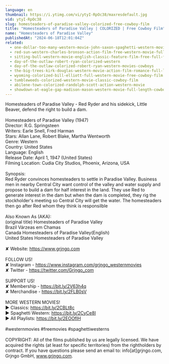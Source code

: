 ```yaml
---
language: en
thumbnail: https://i.ytimg.com/vi/ytyI-RpOc38/maxresdefault.jpg
vid: ytyI-RpOc38
slug: homesteaders-of-paradise-valley-colorized-free-cowboy-film
title: "Homesteaders of Paradise Valley | COLORIZED | Free Cowboy Film"
name: "Homesteaders of Paradise Valley"
publishedAt: "2024-06-18T12:01:04Z"
related:
  - one-dollar-too-many-western-movie-john-saxon-spaghetti-western-movie-cowboy-film-english
  - red-sun-western-charles-bronson-action-film-free-western-movie-full-length-english-hd
  - sitting-bull-western-movie-english-classic-feature-film-free-full-flick-free-western-movies
  - day-of-the-outlaw-robert-ryan-colorized-western
  - day-of-the-outlaw-colorized-robert-ryan-western-movies-cowboys
  - the-big-trees-kirk-douglas-western-movie-action-film-romance-full-length-movie
  - wyoming-colorized-bill-elliott-full-western-movie-free-cowboy-film
  - tumbleweeds-colorized-western-movie-classic-cowboy-film
  - abilene-town-colorized-randolph-scott-action-western-movie
  - showdown-at-eagle-gap-madison-mason-western-movie-full-length-cowboys
---
```


Homesteaders of Paradise Valley - Red Ryder and his sidekick, Little Beaver, defend the right to build a dam.<br />
<br />
Homesteaders of Paradise Valley (1947)<br />
Director: R.G. Springsteen<br />
Writers: Earle Snell, Fred Harman<br />
Stars: Allan Lane, Robert Blake, Martha Wentworth<br />
Genre: Western<br />
Country: United States<br />
Language: English<br />
Release Date: April 1, 1947 (United States)<br />
Filming Location: Cudia City Studios, Phoenix, Arizona, USA<br />
<br />
Synopsis:<br />
Red Ryder convinces homesteaders to settle in Paradise Valley. Business men in nearby Central City want control of the valley and water supply and propose to build a dam for half interest in the land. They use Red to generate interest in the dam but when the dam is completed, they rig the stockholder's meeting so Central City will get the water. The homesteaders then go after Red whom they think is responsilble<br />
<br />
Also Known As (AKA):<br />
(original title) Homesteaders of Paradise Valley<br />
Brazil Várzeas em Chamas<br />
Canada Homesteaders of Paradise Valley(English)<br />
United States Homesteaders of Paradise Valley<br />
<br />
✘ Website: https://www.grjngo.com<br />
<br />
FOLLOW US!<br />
✘ Instagram - https://www.instagram.com/grjngo_westernmovies<br />
✘ Twitter - https://twitter.com/Grjngo_com<br />
<br />
SUPPORT US!<br />
✘ Membership - https://bit.ly/2V63h4q<br />
✘ Merchandise - https://bit.ly/2FLB0sV<br />
<br />
MORE WESTERN MOVIES! <br />
► Classics: https://bit.ly/2CBLt8c <br />
► Spaghetti Western: https://bit.ly/2CyCe8I <br />
► All Playlists: https://bit.ly/2EOOfIH <br />
<br />
#westernmovies #freemovies #spaghettiwesterns<br />
<br />
COPYRIGHT: All of the films published by us are legally licensed. We have acquired the rights (at least for specific territories) from the rightholders by contract. If you have questions please send an email to: info[at]grjngo.com, Grjngo GmbH, www.grjngo.com.